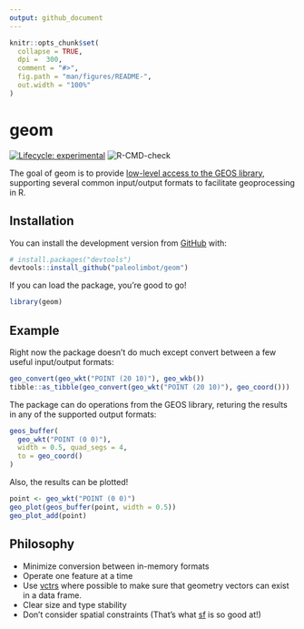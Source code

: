 ```yaml
---
output: github_document
---
```


<!-- README.md is generated from README.Rmd. Please edit that file -->

```r
knitr::opts_chunk$set(
  collapse = TRUE,
  dpi =  300,
  comment = "#>",
  fig.path = "man/figures/README-",
  out.width = "100%"
)
```

# geom

<!-- badges: start -->
[![Lifecycle: experimental](https://img.shields.io/badge/lifecycle-experimental-orange.svg)](https://www.tidyverse.org/lifecycle/#experimental)
![R-CMD-check](https://github.com/paleolimbot/geom/workflows/R-CMD-check/badge.svg)
<!-- badges: end -->

The goal of geom is to provide [low-level access to the GEOS library](https://geos.osgeo.org/doxygen/geos__c_8h_source.html), supporting several common input/output formats to facilitate geoprocessing in R.

## Installation

You can install the development version from [GitHub](https://github.com/) with:

``` r
# install.packages("devtools")
devtools::install_github("paleolimbot/geom")
```

If you can load the package, you're good to go!

```r
library(geom)
```

## Example

Right now the package doesn't do much except convert between a few useful input/output formats:

```r
geo_convert(geo_wkt("POINT (20 10)"), geo_wkb())
tibble::as_tibble(geo_convert(geo_wkt("POINT (20 10)"), geo_coord()))
```

The package can do operations from the GEOS library, returing the results in any of the supported output formats:

```r
geos_buffer(
  geo_wkt("POINT (0 0)"), 
  width = 0.5, quad_segs = 4, 
  to = geo_coord() 
)
```

Also, the results can be plotted!

```r
point <- geo_wkt("POINT (0 0)")
geo_plot(geos_buffer(point, width = 0.5))
geo_plot_add(point)
```

## Philosophy

- Minimize conversion between in-memory formats
- Operate one feature at a time
- Use [vctrs](https://vctrs.r-lib.org/) where possible to make sure that geometry vectors can exist in a data frame.
- Clear size and type stability
- Don't consider spatial constraints (That's what [sf](https://r-spatial.github.io/sf) is so good at!)
